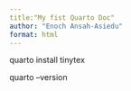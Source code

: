```yaml
---
title:"My fist Quarto Doc"
author: "Enoch Ansah-Asiedu"
format: html
---
```


quarto install tinytex


quarto --version


